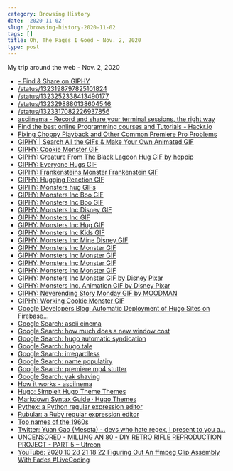 ```yaml
---
category: Browsing History
date: '2020-11-02'
slug: /browsing-history-2020-11-02
tags: []
title: Oh, The Pages I Goed ~ Nov. 2, 2020
type: post
---
```



My trip around the web - Nov. 2, 2020

- [- Find & Share on GIPHY](https://giphy.com/gifs/xUPGGeCASRYmXS2Obu)
- [/status/1323198797825101824](https://twitter.com/JavaScriptCoff1/status/1323198797825101824)
- [/status/1323252338413490177](https://twitter.com/engineering_bae/status/1323252338413490177)
- [/status/1323298880138604546](https://twitter.com/jessica_schalz/status/1323298880138604546)
- [/status/1323317082226937856](https://twitter.com/mesetatron/status/1323317082226937856)
- [asciinema - Record and share your terminal sessions, the right way](https://asciinema.org/)
- [Find the best online Programming courses and Tutorials - Hackr.io](https://hackr.io/)
- [Fixing Choppy Playback and Other Common Premiere Pro Problems](https://blog.frame.io/2019/11/18/diagnosing-premiere-pro-problems-choppy-playback/)
- [GIPHY | Search All the GIFs & Make Your Own Animated GIF](https://giphy.com/)
- [GIPHY: Cookie Monster GIF](https://giphy.com/gifs/end-full-bAlYQOugzX9sY)
- [GIPHY: Creature From The Black Lagoon Hug GIF by hoppip](https://giphy.com/gifs/hoppip-art-film-h7qwVYlTQ8sKc)
- [GIPHY: Everyone Hugs GIF](https://giphy.com/gifs/Hld9vKjLk3irC)
- [GIPHY: Frankensteins Monster Frankenstein GIF](https://giphy.com/gifs/frankenstein-iSBKHcm0qEmZ2)
- [GIPHY: Hugging Reaction GIF](https://giphy.com/gifs/hugging-4CTlTWDNqcBva)
- [GIPHY: Monsters hug GIFs](https://giphy.com/search/monsters-hug)
- [GIPHY: Monsters Inc Boo GIF](https://giphy.com/gifs/lol-humor-boo-t0qB4NZoTabgk)
- [GIPHY: Monsters Inc Boo GIF](https://giphy.com/gifs/monsters-inc-boo-mDLkpVWddyqqI)
- [GIPHY: Monsters Inc Disney GIF](https://giphy.com/gifs/filmeditor-disney-pixar-l0ErCoZXcXKy0mwqA)
- [GIPHY: Monsters Inc GIF](https://giphy.com/gifs/monsters-inc-y7lqoOlWLbf8Y)
- [GIPHY: Monsters Inc Hug GIF](https://giphy.com/gifs/love-disney-girl-EvYHHSntaIl5m)
- [GIPHY: Monsters Inc Kids GIF](https://giphy.com/gifs/kids-monsters-boo-3aMlWuFJCVwGs)
- [GIPHY: Monsters Inc Mine Disney GIF](https://giphy.com/gifs/monsters-inc-sulley-mine-disney-A5GnAm1d9IhwI)
- [GIPHY: Monsters Inc Monster GIF](https://giphy.com/gifs/filmeditor-disney-pixar-3o6wrdG8vt4X86Pauc)
- [GIPHY: Monsters Inc Monster GIF](https://giphy.com/gifs/filmeditor-disney-pixar-3o6wrFxMI40o69VzuE)
- [GIPHY: Monsters Inc Monster GIF](https://giphy.com/gifs/filmeditor-disney-pixar-3o6wrxK5e5BuCax5S0)
- [GIPHY: Monsters Inc Monster GIF](https://giphy.com/gifs/monster-pixar-monsters-inc-vxFhp3YTxwfNS)
- [GIPHY: Monsters Inc Monster GIF by Disney Pixar](https://giphy.com/gifs/disneypixar-disney-pixar-qavyMi4R92nrW)
- [GIPHY: Monsters Inc. Animation GIF by Disney Pixar](https://giphy.com/gifs/disneypixar-animation-disney-nice-YLtGyfDnTksKY)
- [GIPHY: Neverending Story Monday GIF by MOODMAN](https://giphy.com/gifs/monday-charge-new-week-XZ1Inh7TApFrWItNLZ)
- [GIPHY: Working Cookie Monster GIF](https://giphy.com/gifs/office-working-DbV0RlRbSWYBG)
- [Google Developers Blog: Automatic Deployment of Hugo Sites on Firebase...](https://developers.googleblog.com/2020/08/automatic-deployment-of-hugo-sites-on-firebase-hosting.html)
- [Google Search: ascii cinema](https://www.google.com/search?client=safari&rls=en&q=ascii+cinema&ie=UTF-8&oe=UTF-8)
- [Google Search: how much does a new window cost](https://www.google.com/search?client=safari&rls=en&q=how+much+does+a+new+window+cost&ie=UTF-8&oe=UTF-8)
- [Google Search: hugo automatic syndication](https://www.google.com/search?client=safari&rls=en&q=hugo+automatic+syndication&ie=UTF-8&oe=UTF-8)
- [Google Search: hugo tale](https://www.google.com/search?client=safari&rls=en&q=hugo+tale&ie=UTF-8&oe=UTF-8)
- [Google Search: irregardless](https://www.google.com/search?client=safari&rls=en&q=irregardless&ie=UTF-8&oe=UTF-8)
- [Google Search: name populatiry](https://www.google.com/search?client=safari&rls=en&q=name+populatiry&ie=UTF-8&oe=UTF-8)
- [Google Search: premiere mp4 stutter](https://www.google.com/search?client=safari&rls=en&q=premiere+mp4+stutter&ie=UTF-8&oe=UTF-8)
- [Google Search: yak shaving](https://www.google.com/search?client=safari&rls=en&q=yak+shaving&ie=UTF-8&oe=UTF-8)
- [How it works - asciinema](https://asciinema.org/docs/how-it-works)
- [Hugo: Simpleit Hugo Theme Themes](https://themes.gohugo.io/simpleit-hugo-theme/)
- [Markdown Syntax Guide · Hugo Themes](https://themes.gohugo.io//theme/tale-hugo/post/markdown-syntax/)
- [Pythex: a Python regular expression editor](https://pythex.org/)
- [Rubular: a Ruby regular expression editor](https://rubular.com/)
- [Top names of the 1960s](https://www.ssa.gov/oact/babynames/decades/names1960s.html)
- [Twitter: Yuan Gao (Meseta) - devs who hate regex, I present to you a...](https://twitter.com/mesetatron/status/1323317082226937856/photo/1)
- [UNCENSORED - MILLING AN 80 - DIY RETRO RIFLE REPRODUCTION PROJECT - PART 5 – Utreon](https://utreon.com/v/Uw2pWhFm3D8)
- [YouTube: 2020 10 28 21 18 22 Figuring Out An ffmpeg Clip Assembly With Fades #LiveCoding](https://www.youtube.com/watch?v=mqTYfDI9-88)